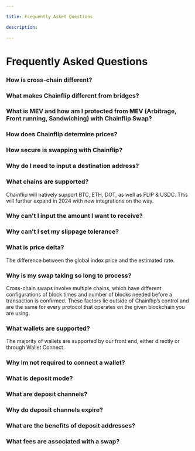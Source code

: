 ```yaml
---

title: Frequently Asked Questions

description:

---
```


# Frequently Asked Questions


### How is cross-chain different?

### What makes Chainflip different from bridges?

### What is MEV and how am I protected from MEV (Arbitrage, Front running, Sandwiching) with Chainflip Swap? 

### How does Chainflip determine prices?

### How secure is swapping with Chainflip?

### Why do I need to input a destination address?

### What chains are supported?
Chainflip will natively support BTC, ETH, DOT, as well as FLIP & USDC. This will further expand in 2024 with new integrations on the way. 

### Why can't I input the amount I want to receive?

### Why can't I set my slippage tolerance?

### What is price delta? 
The difference between the global index price and the estimated rate.

### Why is my swap taking so long to process?
Cross-chain swaps involve multiple chains, which have different configurations of block times and number of blocks needed before a transaction is confirmed. These factors lie outside of Chainflip’s control and are the same for every protocol that operates on the given blockchain you are using. 

### What wallets are supported?
The majority of wallets are supported by our front end, either directly or through Wallet Connect. 

### Why Im not required to connect a wallet?

### What is deposit mode?

### What are deposit channels? 

### Why do deposit channels expire?

### What are the benefits of deposit addresses?

### What fees are associated with a swap?
